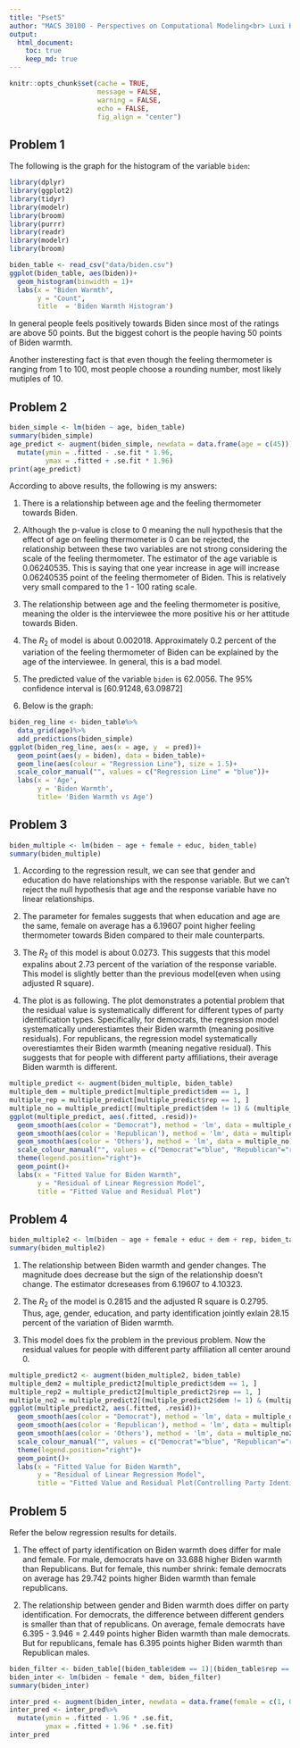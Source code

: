 ```yaml
---
title: "Pset5"
author: "MACS 30100 - Perspectives on Computational Modeling<br> Luxi Han 10449918"
output: 
  html_document:
    toc: true
    keep_md: true
---
```


```r
knitr::opts_chunk$set(cache = TRUE,
                      message = FALSE,
                      warning = FALSE,
                      echo = FALSE,
                      fig_align = "center")
```

## Problem 1

The following is the graph for the histogram of the variable `biden`:

```r
library(dplyr)
library(ggplot2)
library(tidyr)
library(modelr)
library(broom)
library(purrr)
library(readr)
library(modelr)
library(broom)
```

```r
biden_table <- read_csv("data/biden.csv")
ggplot(biden_table, aes(biden))+
  geom_histogram(binwidth = 1)+
  labs(x = "Biden Warmth",
       y = "Count",
       title  = 'Biden Warmth Histogram')
```

  In general people feels positively towards Biden since most of the ratings are above 50 points. But the biggest cohort is the people having 50 points of Biden warmth.
  
  Another insteresting fact is that even though the feeling thermometer is ranging from 1 to 100, most people choose a rounding number, most likely mutiples of 10.
  
## Problem 2
  
```r
biden_simple <- lm(biden ~ age, biden_table)
summary(biden_simple)
age_predict <- augment(biden_simple, newdata = data.frame(age = c(45)))%>%
  mutate(ymin = .fitted - .se.fit * 1.96,
         ymax = .fitted + .se.fit * 1.96)
print(age_predict)
```
According to above results, the following is my answers:

1. There is a relationship between age and the feeling thermometer towards Biden.

2. Although the p-value is close to 0 meaning the null hypothesis that the effect of age on feeling thermometer is 0 can be rejected, the relationship between these two variables are not strong considering the scale of the feeling thermometer. The estimator of the age variable is 0.06240535. This is saying that one year increase in age will increase 0.06240535 point of the feeling thermometer of Biden. This is relatively very small compared to the 1 - 100 rating scale.

3. The relationship between age and the feeling thermometer is positive, meaning the older is the interviewee the more positive his or her attitude towards Biden.

4. The $R_2$ of model is about 0.002018. Approximately 0.2 percent of the variation of the feeling thermometer of Biden can be explained by the age of the interviewee. In general, this is a bad model.

5. The predicted value of the variable `biden` is 62.0056. The 95% confidence interval is $[60.91248, 63.09872]$

6. Below is the graph:

```r
biden_reg_line <- biden_table%>%
  data_grid(age)%>%
  add_predictions(biden_simple)
ggplot(biden_reg_line, aes(x = age, y  = pred))+
  geom_point(aes(y = biden), data = biden_table)+
  geom_line(aes(colour = "Regression Line"), size = 1.5)+
  scale_color_manual("", values = c("Regression Line" = "blue"))+
  labs(x = 'Age',
       y = 'Biden Warmth',
       title= 'Biden Warmth vs Age')
```


## Problem 3

```r
biden_multiple <- lm(biden ~ age + female + educ, biden_table)
summary(biden_multiple)
```

1. According to the regression result, we can see that gender and education do have relationships with the response variable. But we can't reject the null hypothesis that age and the response variable have no linear relationships.

2. The parameter for females suggests that when education and age are the same, female on average has a 6.19607 point higher feeling thermometer towards Biden compared to their male counterparts.

3. The $R_2$ of this model is about 0.0273. This suggests that this model expalins about 2.73 percent of the variation of the response variable. This model is slightly better than the previous model(even when using adjusted R square).

4. The plot is as following.
The plot demonstrates a potential problem that the residual value is systematically different for different types of party identification types. Specifically, for democrats, the regression model systematically underestiamtes their Biden warmth (meaning positive residuals). For republicans, the regression model systematically overestiamtes their Biden warmth (meaning negative residual). This suggests that for people with different party affiliations, their average Biden warmth is different.

```r
multiple_predict <- augment(biden_multiple, biden_table)
multiple_dem = multiple_predict[multiple_predict$dem == 1, ]
multiple_rep = multiple_predict[multiple_predict$rep == 1, ]
multiple_no = multiple_predict[(multiple_predict$dem != 1) & (multiple_predict$rep != 1), ]
ggplot(multiple_predict, aes(.fitted, .resid))+
  geom_smooth(aes(color = "Democrat"), method = 'lm', data = multiple_dem)+
  geom_smooth(aes(color = 'Republican'), method = 'lm', data = multiple_rep)+
  geom_smooth(aes(color = 'Others'), method = 'lm', data = multiple_no)+
  scale_colour_manual("", values = c("Democrat"="blue", "Republican"="red", "Others"="yellow"))+
  theme(legend.position="right")+
  geom_point()+
  labs(x = "Fitted Value for Biden Warmth",
       y = "Residual of Linear Regression Model",
       title = "Fitted Value and Residual Plot")
```

## Problem 4
```r
biden_multiple2 <- lm(biden ~ age + female + educ + dem + rep, biden_table)
summary(biden_multiple2)
```

1. The relationship between Biden warmth and gender changes. The magnitude does decrease but the sign of the relationship doesn't change. The estimator dcreseases from 6.19607 to 4.10323.

2. The $R_2$ of the model is 0.2815 and the adjusted R square is 0.2795. Thus, age, gender, education, and party identification jointly exlain 28.15 percent of the variation of Biden warmth.

3. This model does fix the problem in the previous problem. Now the residual values for people with different party affiliation all center around 0.

```r
multiple_predict2 <- augment(biden_multiple2, biden_table)
multiple_dem2 = multiple_predict2[multiple_predict$dem == 1, ]
multiple_rep2 = multiple_predict2[multiple_predict2$rep == 1, ]
multiple_no2 = multiple_predict2[(multiple_predict2$dem != 1) & (multiple_predict2$rep != 1), ]
ggplot(multiple_predict2, aes(.fitted, .resid))+
  geom_smooth(aes(color = "Democrat"), method = 'lm', data = multiple_dem2)+
  geom_smooth(aes(color = 'Republican'), method = 'lm', data = multiple_rep2)+
  geom_smooth(aes(color = 'Others'), method = 'lm', data = multiple_no2)+
  scale_colour_manual("", values = c("Democrat"="blue", "Republican"="red", "Others"="yellow"))+
  theme(legend.position="right")+
  geom_point()+
  labs(x = "Fitted Value for Biden Warmth",
       y = "Residual of Linear Regression Model",
       title = "Fitted Value and Residual Plot(Controlling Party Identification)")
```

## Problem 5

Refer the below regression results for details.

1. The effect of party identification on Biden warmth does differ for male and female. For male, democrats have on 33.688 higher Biden warmth than Republicans. But for female, this number shrink: female democrats on average has 29.742 points higher Biden warmth than female republicans.

2. The relationship between gender and Biden warmth does differ on party identification. For democrats, the difference between different genders is smaller than that of republicans. On average, female democrats have 6.395 - 3.946 = 2.449 points higher Biden warmth than male democrats. But for republicans, female has 6.395 points higher Biden warmth than Republican males. 
```r
biden_filter <- biden_table[(biden_table$dem == 1)|(biden_table$rep == 1), ]
biden_inter <- lm(biden ~ female * dem, biden_filter)
summary(biden_inter)
```

```r
inter_pred <- augment(biden_inter, newdata = data.frame(female = c(1, 0, 1, 0), dem = c(1, 1, 0, 0)))
inter_pred <- inter_pred%>%
  mutate(ymin = .fitted - 1.96 * .se.fit,
         ymax = .fitted + 1.96 * .se.fit)
inter_pred
```

